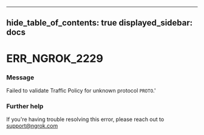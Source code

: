 

---
hide_table_of_contents: true
displayed_sidebar: docs
---


# ERR_NGROK_2229

### Message
Failed to validate Traffic Policy for unknown protocol `PROTO`.'

<ErrorDetails error="err_ngrok_2229" />



### Further help
If you're having trouble resolving this error, please reach out to [support@ngrok.com](mailto:support@ngrok.com?subject=Help%20with%20ERR_NGROK_2229)

